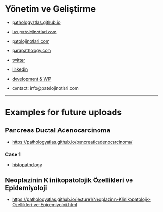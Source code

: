 # Yönetim ve Geliştirme

-   [pathologyatlas.github.io](https://pathologyatlas.github.io/)

-   [lab.patolojinotlari.com](https://lab.patolojinotlari.com)

-   [patolojinotlari.com](https://patolojinotlari.com)

-   [parapathology.com](https://parapathology.com)

-   [twitter](https://twitter.com/patolojinotlari)

-   [linkedin](https://www.linkedin.com/company/patoloji-notlari)

-   [development & WIP](https://pathologyatlas.github.io/development.md)

-   contact: info\@patolojinotlari.com

------------------------------------------------------------------------

# Examples for future uploads

## Pancreas Ductal Adenocarcinoma

-   <https://pathologyatlas.github.io/pancreaticadenocarcinoma/>

### Case 1

-   [histopathology](https://pathologyatlas.github.io/pancreaticadenocarcinoma/case1-histopathology/viewer_z0.html)

## Neoplazinin Klinikopatolojik Özellikleri ve Epidemiyoloji

-   <https://pathologyatlas.github.io/lecture1/Neoplazinin-Klinikopatolojik-Ozellikleri-ve-Epidemiyoloji.html>

